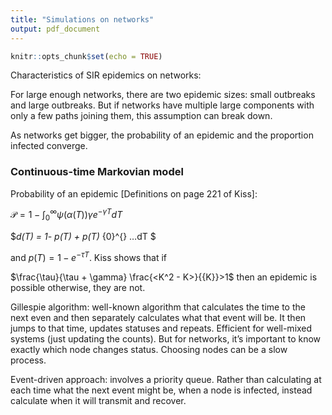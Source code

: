 ```yaml
---
title: "Simulations on networks"
output: pdf_document
---
```


```r
knitr::opts_chunk$set(echo = TRUE)
```

Characteristics of SIR epidemics on networks: 

For large enough networks, there are two epidemic sizes: small outbreaks and large outbreaks. But if networks have multiple large components with only a few paths joining them, this assumption can break down. 

As networks get bigger, the probability of an epidemic and the proportion infected converge. 

### Continuous-time Markovian model

Probability of an epidemic [Definitions on page 221 of Kiss]: 

$\mathcal{P} = 1 - \int_{0}^{\infty} \psi(\alpha(T))\gamma e^{-\gamma T} dT$

$\alpha_d(T) = 1- p(T) + p(T) \int_{0}^{\infty} ...dT $

and $p(T) = 1-e ^ {-\tau T}$. Kiss shows that if 

$\frac{\tau}{\tau + \gamma} \frac{<K^2 - K>}{{K}}>1$ then an epidemic is possible otherwise, they are not. 

Gillespie algorithm: well-known algorithm that calculates the time to the next even and then separately calculates what that event will be. It then jumps to that time, updates statuses and repeats. Efficient for well-mixed systems (just updating the counts). But for networks, it's important to know exactly which node changes status. Choosing nodes can be a slow process. 

Event-driven approach: involves a priority queue. Rather than calculating at each time what the next event might be, when a node is infected, instead calculate when it will transmit and recover. 


